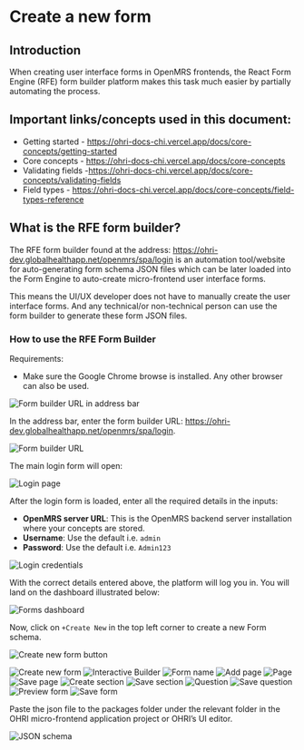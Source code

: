 # Create a new form

## Introduction

When creating user interface forms in OpenMRS frontends, the React Form Engine (RFE) form builder platform makes this task much easier by partially automating the process.

## Important links/concepts used in this document:

- Getting started - https://ohri-docs-chi.vercel.app/docs/core-concepts/getting-started
- Core concepts - https://ohri-docs-chi.vercel.app/docs/core-concepts
- Validating fields -https://ohri-docs-chi.vercel.app/docs/core-concepts/validating-fields
- Field types - https://ohri-docs-chi.vercel.app/docs/core-concepts/field-types-reference

## What is the RFE form builder?

The RFE form builder found at the address: https://ohri-dev.globalhealthapp.net/openmrs/spa/login is an automation tool/website for auto-generating form schema JSON files which can be later loaded into the Form Engine to auto-create micro-frontend user interface forms.

This means the UI/UX developer does not have to manually create the user interface forms. And any technical/or non-technical person can use the form builder to generate these form JSON files.

### How to use the RFE Form Builder

Requirements:

- Make sure the Google Chrome browse is installed. Any other browser can also be used.

![Form builder URL in address bar](/form-builder-url.png)

In the address bar, enter the form builder URL: https://ohri-dev.globalhealthapp.net/openmrs/spa/login.

![Form builder URL](/form-builder-url.png)

The main login form will open:

![Login page](/login-page.png)

After the login form is loaded, enter all the required details in the inputs:

- **OpenMRS server URL**: This is the OpenMRS backend server installation where your concepts are stored.
- **Username**: Use the default i.e. `admin`
- **Password**: Use the default i.e. `Admin123`

![Login credentials](/login-credentials.png)

With the correct details entered above, the platform will log you in. You will land on the dashboard illustrated below:

![Forms dashboard](/forms-dashboard.png)

Now, click on `+Create New` in the top left corner to create a new Form schema.

![Create new form button](/create-new-form-button.png)

![Create new form](/create_new_form.png)
![Interactive Builder](/interactive_builder.png)
![Form name](form_name.png)
![Add page](add_page.png)
![Page](page_name.png)
![Save page](save_page.png)
![Create section](create_section.png)
![Save section](save_section.png)
![Question](question.png)
![Save question](save_question.png)
![Preview form](preview_form.png)
![Save form](save_form.png)

Paste the json file to the packages folder under the relevant folder in the OHRI micro-frontend application project or OHRI’s UI editor.

![JSON schema](/json.png)
